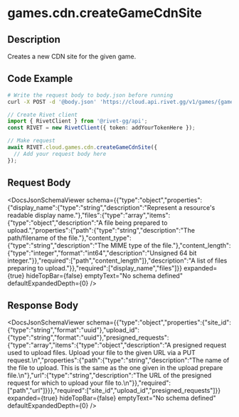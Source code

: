

# games.cdn.createGameCdnSite

## Description

Creates a new CDN site for the given game.


## Code Example

<CodeGroup title='Request' tag='POST' label='https://cloud.api.rivet.gg/v1/games/{game_id}/cdn/sites'>

```bash {{ title: 'cURL' }}
# Write the request body to body.json before running
curl -X POST -d '@body.json' 'https://cloud.api.rivet.gg/v1/games/{game_id}/cdn/sites'
```

```ts
// Create Rivet client
import { RivetClient } from '@rivet-gg/api';
const RIVET = new RivetClient({ token: addYourTokenHere });

// Make request
await RIVET.cloud.games.cdn.createGameCdnSite({
  // Add your request body here
});
```

</CodeGroup>


## Request Body

<DocsJsonSchemaViewer
  schema={{"type":"object","properties":{"display_name":{"type":"string","description":"Represent a resource's readable display name."},"files":{"type":"array","items":{"type":"object","description":"A file being prepared to upload.","properties":{"path":{"type":"string","description":"The path/filename of the file."},"content_type":{"type":"string","description":"The MIME type of the file."},"content_length":{"type":"integer","format":"int64","description":"Unsigned 64 bit integer."}},"required":["path","content_length"]},"description":"A list of files preparing to upload."}},"required":["display_name","files"]}}
  expanded={true}
  hideTopBar={false}
  emptyText="No schema defined"
  defaultExpandedDepth={0}
/>


## Response Body

<DocsJsonSchemaViewer
  schema={{"type":"object","properties":{"site_id":{"type":"string","format":"uuid"},"upload_id":{"type":"string","format":"uuid"},"presigned_requests":{"type":"array","items":{"type":"object","description":"A presigned request used to upload files.  Upload your file to the given URL via a PUT request.\n","properties":{"path":{"type":"string","description":"The name of the file to upload.  This is the same as the one given in the upload prepare file.\n"},"url":{"type":"string","description":"The URL of the presigned request for which to upload your file to.\n"}},"required":["path","url"]}}},"required":["site_id","upload_id","presigned_requests"]}}
  expanded={true}
  hideTopBar={false}
  emptyText="No schema defined"
  defaultExpandedDepth={0}
/>

